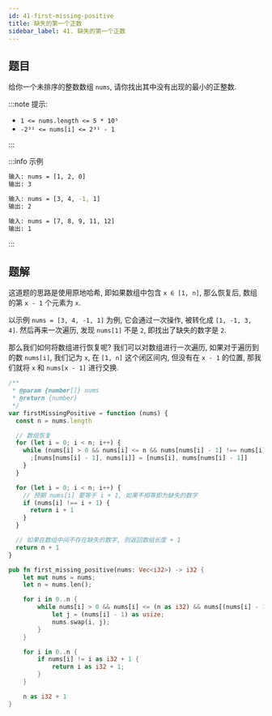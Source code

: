 ```yaml
---
id: 41-first-missing-positive
title: 缺失的第一个正数
sidebar_label: 41. 缺失的第一个正数
---
```


## 题目

给你一个未排序的整数数组 `nums`, 请你找出其中没有出现的最小的正整数.

:::note 提示:

- `1 <= nums.length <= 5 * 10⁵`
- `-2³¹ <= nums[i] <= 2³¹ - 1`

:::

:::info 示例

```bash
输入: nums = [1, 2, 0]
输出: 3
```

```bash
输入: nums = [3, 4, -1, 1]
输出: 2
```

```bash
输入: nums = [7, 8, 9, 11, 12]
输出: 1
```

:::

## 题解

这道题的思路是使用原地哈希, 即如果数组中包含 `x ∈ [1, n]`, 那么恢复后, 数组的第 `x - 1` 个元素为 `x`.

以示例 `nums = [3, 4, -1, 1]` 为例, 它会通过一次操作, 被转化成 `[1, -1, 3, 4]`. 然后再来一次遍历, 发现 `nums[1]` 不是 `2`, 即找出了缺失的数字是 `2`.

那么我们如何将数组进行恢复呢? 我们可以对数组进行一次遍历, 如果对于遍历到的数 `nums[i]`, 我们记为 `x`, 在 `[1, n]` 这个闭区间内, 但没有在 `x - 1` 的位置, 那我们就将 `x` 和 `nums[x - 1]` 进行交换.


<Tabs>
  <TabItem value="JavaScript" label="JavaScript">

```ts
/**
 * @param {number[]} nums
 * @return {number}
 */
var firstMissingPositive = function (nums) {
  const n = nums.length

  // 数组恢复
  for (let i = 0; i < n; i++) {
    while (nums[i] > 0 && nums[i] <= n && nums[nums[i] - 1] !== nums[i]) {
      ;[nums[nums[i] - 1], nums[i]] = [nums[i], nums[nums[i] - 1]]
    }
  }

  for (let i = 0; i < n; i++) {
    // 预期 nums[i] 要等于 i + 1, 如果不相等即为缺失的数字
    if (nums[i] !== i + 1) {
      return i + 1
    }
  }

  // 如果在数组中间不存在缺失的数字, 则返回数组长度 + 1
  return n + 1
}
```

</TabItem>
<TabItem value="Rust" label="Rust">

```rust
pub fn first_missing_positive(nums: Vec<i32>) -> i32 {
    let mut nums = nums;
    let n = nums.len();

    for i in 0..n {
        while nums[i] > 0 && nums[i] <= (n as i32) && nums[(nums[i] - 1) as usize] != nums[i] {
            let j = (nums[i] - 1) as usize;
            nums.swap(i, j);
        }
    }

    for i in 0..n {
        if nums[i] != i as i32 + 1 {
            return i as i32 + 1;
        }
    }

    n as i32 + 1
}
```

</TabItem>
</Tabs>
